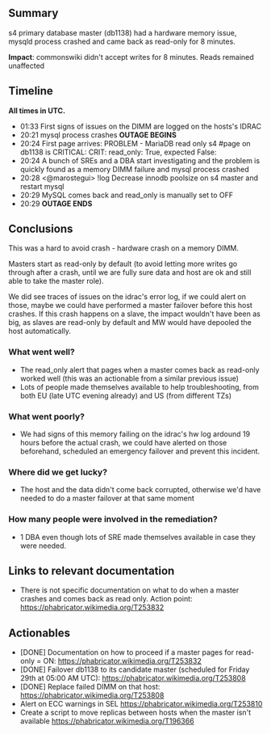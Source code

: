 {{irdoc|status=review}} <!--
The status field should be one of:
* {{irdoc|status=draft}} - Initial status. When you're happy with the state of your draft, change it to {{tl|irdoc-review}}.
* {{irdoc|status=review}} - The incident review working group will contact you then to finalise the report. See also the steps on [[Incident documentation]].
* {{irdoc|status=final}}
-->

== Summary ==
s4 primary database master (db1138) had a hardware memory issue, mysqld process crashed and came back as read-only for 8 minutes.

'''Impact''': commonswiki didn't accept writes for 8 minutes. Reads remained unaffected

{{TOC|align=right}}

== Timeline ==

'''All times in UTC.'''

* 01:33 First signs of issues on the DIMM are logged on the hosts's IDRAC
* 20:21 mysql process crashes '''OUTAGE BEGINS'''
* 20:24 First page arrives: PROBLEM - MariaDB read only s4 #page on db1138 is CRITICAL: CRIT: read_only: True, expected False: 
* 20:24 A bunch of SREs and a DBA start investigating and the problem is quickly found as a memory DIMM failure and mysql process crashed
* 20:28 <@marostegui> !log Decrease  innodb poolsize on s4 master and restart mysql
* 20:29 MySQL comes back and read_only is manually set to OFF
* 20:29 '''OUTAGE ENDS'''

== Conclusions ==
This was a hard to avoid crash - hardware crash on a memory DIMM.

Masters start as read-only by default (to avoid letting more writes go through after a crash, until we are fully sure data and host are ok and still able to take the master role).

We did see traces of issues on the idrac's error log, if we could alert on those, maybe we could have performed a master failover before this host crashes. If this crash happens on a slave, the impact wouldn't have been as big, as slaves are read-only by default and MW would have depooled the host automatically.

=== What went well? ===
* The read_only alert that pages when a master comes back as read-only worked well (this was an actionable from a similar previous issue)
* Lots of people made themselves available to help troubleshooting, from both EU (late UTC evening already) and US (from different TZs)

=== What went poorly? ===
* We had signs of this memory failing on the idrac's hw log ardound 19 hours before the actual crash, we could have alerted on those beforehand, scheduled an emergency failover and prevent this incident.

=== Where did we get lucky? ===
* The host and the data didn't come back corrupted, otherwise we'd have needed to do a master failover at that same moment

=== How many people were involved in the remediation? ===
* 1 DBA even though lots of SRE made themselves available in case they were needed.

== Links to relevant documentation ==
* There is not specific documentation on what to do when a master crashes and comes back as read only. Action point: https://phabricator.wikimedia.org/T253832
== Actionables ==

* [DONE] Documentation on how to proceed if a master pages for read-only = ON: https://phabricator.wikimedia.org/T253832
* [DONE] Failover db1138 to its candidate master (scheduled for Friday 29th at 05:00 AM UTC): https://phabricator.wikimedia.org/T253808
* [DONE] Replace failed DIMM on that host: https://phabricator.wikimedia.org/T253808
* Alert on ECC warnings in SEL https://phabricator.wikimedia.org/T253810
* Create a script to move replicas between hosts when the master isn't available https://phabricator.wikimedia.org/T196366